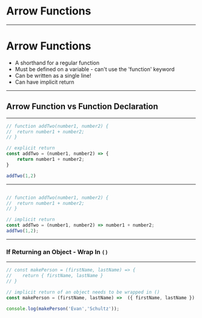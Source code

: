 


# Arrow Functions

---

# Arrow Functions

- A shorthand for a regular function
- Must be defined on a variable - can't use the 'function' keyword
- Can be written as a single line!
- Can have implicit return
---

## Arrow Function vs Function Declaration

---


```javascript
// function addTwo(number1, number2) {
//  return number1 + number2;
// }

// explicit return
const addTwo = (number1, number2) => {
    return number1 + number2;
}

addTwo(1,2)
```

---


```javascript Single-line Arrow Functions Can Have Implicit Returns 

// function addTwo(number1, number2) {
//  return number1 + number2;
// }

// implicit return
const addTwo = (number1, number2) => number1 + number2;
addTwo(1,2);
```

---

### If Returning an Object - Wrap In `()`

---


```javascript Implicit Return of Objects
// const makePerson = (firstName, lastName) => {
//    return { firstName, lastName }
// }

// implicit return of an object needs to be wrapped in ()
const makePerson = (firstName, lastName) =>  ({ firstName, lastName })

console.log(makePerson('Evan','Schultz'));
```


